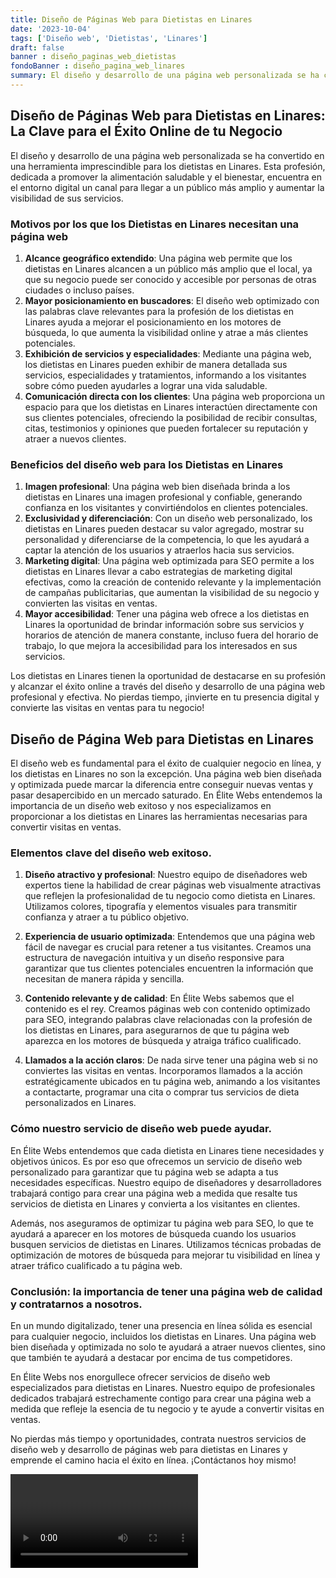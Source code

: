 ```yaml
---
title: Diseño de Páginas Web para Dietistas en Linares
date: '2023-10-04'
tags: ['Diseño web', 'Dietistas', 'Linares']
draft: false
banner : diseño_paginas_web_dietistas
fondoBanner : diseño_pagina_web_linares
summary: El diseño y desarrollo de una página web personalizada se ha convertido en una herramienta imprescindible para los dietistas en Linares. Esta profesión, dedicada a promover la alimentación saludable y el bienestar, encuentra en el entorno digital un canal para llegar a un público más amplio y aumentar la visibilidad de sus servicios.
---
```


## Diseño de Páginas Web para Dietistas en Linares: La Clave para el Éxito Online de tu Negocio

El diseño y desarrollo de una página web personalizada se ha convertido en una herramienta imprescindible para los dietistas en Linares. Esta profesión, dedicada a promover la alimentación saludable y el bienestar, encuentra en el entorno digital un canal para llegar a un público más amplio y aumentar la visibilidad de sus servicios.

### Motivos por los que los Dietistas en Linares necesitan una página web

1. **Alcance geográfico extendido**: Una página web permite que los dietistas en Linares alcancen a un público más amplio que el local, ya que su negocio puede ser conocido y accesible por personas de otras ciudades o incluso países.
2. **Mayor posicionamiento en buscadores**: El diseño web optimizado con las palabras clave relevantes para la profesión de los dietistas en Linares ayuda a mejorar el posicionamiento en los motores de búsqueda, lo que aumenta la visibilidad online y atrae a más clientes potenciales.
3. **Exhibición de servicios y especialidades**: Mediante una página web, los dietistas en Linares pueden exhibir de manera detallada sus servicios, especialidades y tratamientos, informando a los visitantes sobre cómo pueden ayudarles a lograr una vida saludable.
4. **Comunicación directa con los clientes**: Una página web proporciona un espacio para que los dietistas en Linares interactúen directamente con sus clientes potenciales, ofreciendo la posibilidad de recibir consultas, citas, testimonios y opiniones que pueden fortalecer su reputación y atraer a nuevos clientes.

### Beneficios del diseño web para los Dietistas en Linares

1. **Imagen profesional**: Una página web bien diseñada brinda a los dietistas en Linares una imagen profesional y confiable, generando confianza en los visitantes y convirtiéndolos en clientes potenciales.
2. **Exclusividad y diferenciación**: Con un diseño web personalizado, los dietistas en Linares pueden destacar su valor agregado, mostrar su personalidad y diferenciarse de la competencia, lo que les ayudará a captar la atención de los usuarios y atraerlos hacia sus servicios.
3. **Marketing digital**: Una página web optimizada para SEO permite a los dietistas en Linares llevar a cabo estrategias de marketing digital efectivas, como la creación de contenido relevante y la implementación de campañas publicitarias, que aumentan la visibilidad de su negocio y convierten las visitas en ventas.
4. **Mayor accesibilidad**: Tener una página web ofrece a los dietistas en Linares la oportunidad de brindar información sobre sus servicios y horarios de atención de manera constante, incluso fuera del horario de trabajo, lo que mejora la accesibilidad para los interesados en sus servicios.

Los dietistas en Linares tienen la oportunidad de destacarse en su profesión y alcanzar el éxito online a través del diseño y desarrollo de una página web profesional y efectiva. No pierdas tiempo, ¡invierte en tu presencia digital y convierte las visitas en ventas para tu negocio!

<GifSeo />

<Cta />

## Diseño de Página Web para Dietistas en Linares

El diseño web es fundamental para el éxito de cualquier negocio en línea, y los dietistas en Linares no son la excepción. Una página web bien diseñada y optimizada puede marcar la diferencia entre conseguir nuevas ventas y pasar desapercibido en un mercado saturado. En Élite Webs entendemos la importancia de un diseño web exitoso y nos especializamos en proporcionar a los dietistas en Linares las herramientas necesarias para convertir visitas en ventas.

### Elementos clave del diseño web exitoso.

1. **Diseño atractivo y profesional**: Nuestro equipo de diseñadores web expertos tiene la habilidad de crear páginas web visualmente atractivas que reflejen la profesionalidad de tu negocio como dietista en Linares. Utilizamos colores, tipografía y elementos visuales para transmitir confianza y atraer a tu público objetivo.

2. **Experiencia de usuario optimizada**: Entendemos que una página web fácil de navegar es crucial para retener a tus visitantes. Creamos una estructura de navegación intuitiva y un diseño responsive para garantizar que tus clientes potenciales encuentren la información que necesitan de manera rápida y sencilla.

3. **Contenido relevante y de calidad**: En Élite Webs sabemos que el contenido es el rey. Creamos páginas web con contenido optimizado para SEO, integrando palabras clave relacionadas con la profesión de los dietistas en Linares, para asegurarnos de que tu página web aparezca en los motores de búsqueda y atraiga tráfico cualificado.

4. **Llamados a la acción claros**: De nada sirve tener una página web si no conviertes las visitas en ventas. Incorporamos llamados a la acción estratégicamente ubicados en tu página web, animando a los visitantes a contactarte, programar una cita o comprar tus servicios de dieta personalizados en Linares.

### Cómo nuestro servicio de diseño web puede ayudar.

En Élite Webs entendemos que cada dietista en Linares tiene necesidades y objetivos únicos. Es por eso que ofrecemos un servicio de diseño web personalizado para garantizar que tu página web se adapta a tus necesidades específicas. Nuestro equipo de diseñadores y desarrolladores trabajará contigo para crear una página web a medida que resalte tus servicios de dietista en Linares y convierta a los visitantes en clientes.

Además, nos aseguramos de optimizar tu página web para SEO, lo que te ayudará a aparecer en los motores de búsqueda cuando los usuarios busquen servicios de dietistas en Linares. Utilizamos técnicas probadas de optimización de motores de búsqueda para mejorar tu visibilidad en línea y atraer tráfico cualificado a tu página web.

### Conclusión: la importancia de tener una página web de calidad y contratarnos a nosotros.

En un mundo digitalizado, tener una presencia en línea sólida es esencial para cualquier negocio, incluidos los dietistas en Linares. Una página web bien diseñada y optimizada no solo te ayudará a atraer nuevos clientes, sino que también te ayudará a destacar por encima de tus competidores.

En Élite Webs nos enorgullece ofrecer servicios de diseño web especializados para dietistas en Linares. Nuestro equipo de profesionales dedicados trabajará estrechamente contigo para crear una página web a medida que refleje la esencia de tu negocio y te ayude a convertir visitas en ventas.

No pierdas más tiempo y oportunidades, contrata nuestros servicios de diseño web y desarrollo de páginas web para dietistas en Linares y emprende el camino hacia el éxito en línea. ¡Contáctanos hoy mismo!

<Video />

<CtaBot job='Dietistas' city='Linares'/>

<Gmaps query='Linares+españa+maps' />
